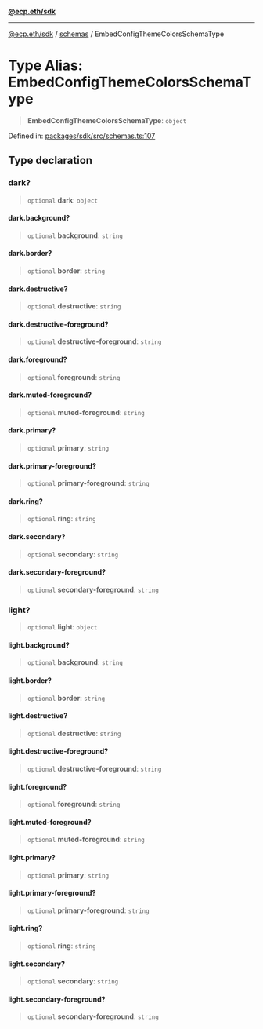 [**@ecp.eth/sdk**](/sdk-reference/index.mdx)

***

[@ecp.eth/sdk](/sdk-reference/index.mdx) / [schemas](/sdk-reference/schemas/index.mdx) / EmbedConfigThemeColorsSchemaType

# Type Alias: EmbedConfigThemeColorsSchemaType

> **EmbedConfigThemeColorsSchemaType**: `object`

Defined in: [packages/sdk/src/schemas.ts:107](https://github.com/ecp-eth/comments-monorepo/blob/main/packages/sdk/src/schemas.ts#L107)

## Type declaration

### dark?

> `optional` **dark**: `object`

#### dark.background?

> `optional` **background**: `string`

#### dark.border?

> `optional` **border**: `string`

#### dark.destructive?

> `optional` **destructive**: `string`

#### dark.destructive-foreground?

> `optional` **destructive-foreground**: `string`

#### dark.foreground?

> `optional` **foreground**: `string`

#### dark.muted-foreground?

> `optional` **muted-foreground**: `string`

#### dark.primary?

> `optional` **primary**: `string`

#### dark.primary-foreground?

> `optional` **primary-foreground**: `string`

#### dark.ring?

> `optional` **ring**: `string`

#### dark.secondary?

> `optional` **secondary**: `string`

#### dark.secondary-foreground?

> `optional` **secondary-foreground**: `string`

### light?

> `optional` **light**: `object`

#### light.background?

> `optional` **background**: `string`

#### light.border?

> `optional` **border**: `string`

#### light.destructive?

> `optional` **destructive**: `string`

#### light.destructive-foreground?

> `optional` **destructive-foreground**: `string`

#### light.foreground?

> `optional` **foreground**: `string`

#### light.muted-foreground?

> `optional` **muted-foreground**: `string`

#### light.primary?

> `optional` **primary**: `string`

#### light.primary-foreground?

> `optional` **primary-foreground**: `string`

#### light.ring?

> `optional` **ring**: `string`

#### light.secondary?

> `optional` **secondary**: `string`

#### light.secondary-foreground?

> `optional` **secondary-foreground**: `string`
